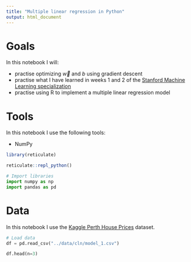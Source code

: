 ```yaml
---
title: "Multiple linear regression in Python"
output: html_document
---
```


# Goals
In this notebook I will:
  
* practise optimizing $\vec{w}$ and $b$ using gradient descent
* practise what I have learned in weeks 1 and 2 of the [Stanford Machine Learning specialization](https://www.coursera.org/specializations/machine-learning-introduction?utm_medium=sem&utm_source=gg&utm_campaign=b2c_emea_x_multi_ftcof_career-academy_cx_dr_bau_gg_pmax_gc_s1_en_m_hyb_23-12_x&campaignid=20858198824&adgroupid=&device=c&keyword=&matchtype=&network=x&devicemodel=&creativeid=&assetgroupid=6490027433&targetid=&extensionid=&placement=&gad_source=1&gbraid=0AAAAADdKX6YAM0bxZ5FcdHU9SI3k0eeUu&gclid=CjwKCAiAiOa9BhBqEiwABCdG8xkDREktjtyaZgZG8005O_KWaT41YjYn2RSJAvqmzF1d84YTLnaA1BoCMpsQAvD_BwE)
* practise using R to implement a multiple linear regression model

# Tools
In this notebook I use the following tools:
  
- NumPy

```r
library(reticulate)

reticulate::repl_python()
```

```python
# Import libraries
import numpy as np
import pandas as pd
```

# Data
In this notebook I use the [Kaggle Perth House Prices](https://www.kaggle.com/datasets/syuzai/perth-house-prices) dataset.

```python
# Load data
df = pd.read_csv("../data/cln/model_1.csv")

df.head(n=3)
```

